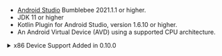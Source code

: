 - [Android Studio](https://developer.android.com/studio/index.html)
  Bumblebee 2021.1.1 or higher.
- JDK 11 or higher
- Kotlin Plugin for Android Studio, version 1.6.10 or higher.
- An Android Virtual Device (AVD) using a supported CPU architecture.

<details>
  <summary>x86 Device Support Added in 0.10.0</summary>
  <div>


Prior to version 0.10.0, the SDK did not support x86 devices. Since x86 devices are the
default option in Android Studio, you must create an x86_64 or arm64
device in AVD Manager to run applications that use the SDK. You can find
images for compatible devices in AVD Manager. Follow these steps to
create and use a compatible device:

1. Open AVD Manager in Android Studio by selecting `Tools` > `AVD Manager`.

1. Click the `Create Virtual Device` button.

1. Select a phone, such as `Nexus 5`.

1. Click the `Next` button.

1. Navigate to the `x86 Images` tab.

1. Click the `Download` link next to an x86_64 device image, such as
   `S / x86_64 / Android API S (Google Play)`.

1. Click the `Finish` button to close the dialogue when the image
   finishes downloading.

1. Click the `Next` button.

1. Name your device and click the `Finish` button to add it to your list
   of virtual devices.

1. At the top of your Android Studio window, select your compatible
   device in the AVD dropdown.


  </div>
</details>